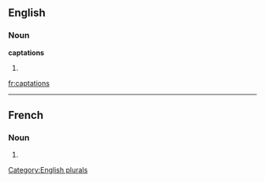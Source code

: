 ==English==

===Noun===
'''captations'''

# {{plural of|[[captation]]}}

[[Category:English plurals]]

[[fr:captations]]

----
==French==

===Noun===
{{infl|fr|plural}} {{f|p}}

# {{plural of|captation|lang=French}}


{{rfc-auto}}
